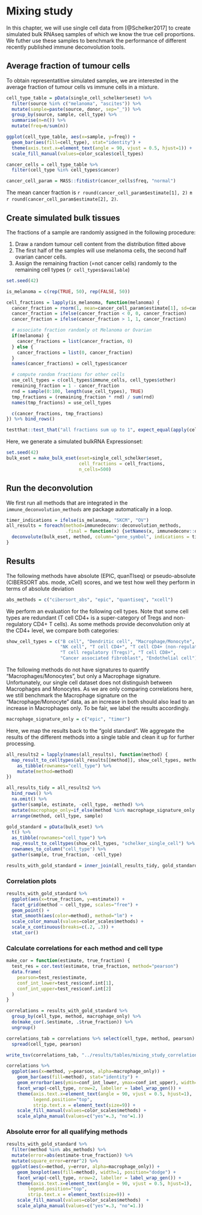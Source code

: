 # Mixing study

In this chapter, we will use single cell data from [@Schelker2017] to create simulated bulk RNAseq samples
of which we know the true cell proportions. We futher use these samples to benchmark the performance of different recently published immune deconvolution tools.

## Average fraction of tumour cells
To obtain representatitive simulated samples, we are interested in the average fraction of tumour cells vs immune cells in a mixture.

```r
cell_type_table = pData(single_cell_schelker$eset) %>%
  filter(source %in% c("melanoma", "ascites")) %>%
  mutate(sample=paste(source, donor, sep="_")) %>%
  group_by(source, sample, cell_type) %>%
  summarise(n=n()) %>%
  mutate(freq=n/sum(n))

ggplot(cell_type_table, aes(x=sample, y=freq)) +
  geom_bar(aes(fill=cell_type), stat="identity") +
  theme(axis.text.x=element_text(angle = 90, vjust = 0.5, hjust=1)) +
  scale_fill_manual(values=color_scales$cell_types)
```


```r
cancer_cells = cell_type_table %>%
  filter(cell_type %in% cell_types$cancer)
```

```r
cancer_cell_param = MASS::fitdistr(cancer_cells$freq, "normal")
```

The mean cancer fraction is `r round(cancer_cell_param$estimate[1], 2)` ± `r round(cancer_cell_param$estimate[2], 2)`.


## Create simulated bulk tissues
The fractions of a sample are randomly assigned in the following procedure:

1. Draw a random tumour cell content from the distribution fitted above
2. The first half of the samples will use melanoma cells, the second half ovarian cancer cells.
3. Assign the remaining fraction (=not cancer cells)  randomly to the remaining cell types (`r cell_types$available`)

```r
set.seed(42)

is_melanoma = c(rep(TRUE, 50), rep(FALSE, 50))

cell_fractions = lapply(is_melanoma, function(melanoma) {
  cancer_fraction = rnorm(1, mean=cancer_cell_param$estimate[1], sd=cancer_cell_param$estimate[2])
  cancer_fraction = ifelse(cancer_fraction < 0, 0, cancer_fraction)
  cancer_fraction = ifelse(cancer_fraction > 1, 1, cancer_fraction)

  # associate fraction randomly ot Melanoma or Ovarian
  if(melanoma) {
    cancer_fractions = list(cancer_fraction, 0)
  } else {
    cancer_fractions = list(0, cancer_fraction)
  }
  names(cancer_fractions) = cell_types$cancer

  # compute random fractions for other cells
  use_cell_types = c(cell_types$immune_cells, cell_types$other)
  remaining_fraction = 1 - cancer_fraction
  rnd = sample(0:100, length(use_cell_types), TRUE)
  tmp_fractions = (remaining_fraction * rnd) / sum(rnd)
  names(tmp_fractions) = use_cell_types

  c(cancer_fractions, tmp_fractions)
}) %>% bind_rows()

testthat::test_that("all fractions sum up to 1", expect_equal(apply(cell_fractions, 1, sum), rep(1, 100)))
```

Here, we generate a simulated bulkRNA Expressionset:
```r
set.seed(42)
bulk_eset = make_bulk_eset(eset=single_cell_schelker$eset,
                           cell_fractions = cell_fractions,
                           n_cells=500)
```


## Run the deconvolution
We first run all methods that are integrated in the `immune_deconvolution_methods` are package automatically in a loop.
```r
timer_indications = ifelse(is_melanoma, "SKCM", "OV")
all_results = foreach(method=immunedeconv::deconvolution_methods,
                      .final = function(x) {setNames(x, immunedeconv::deconvolution_methods)}) %do% {
  deconvolute(bulk_eset, method, column="gene_symbol", indications = timer_indications)
}
```



## Results
The following methods have absolute (EPIC, quanTIseq) or pseudo-absolute (CIBERSORT abs. mode, xCell) scores, and we test how well they perform
in terms of absolute deviation
```r
abs_methods = c("cibersort_abs", "epic", "quantiseq", "xcell")
```

We perform an evaluation for the following cell types.
Note that some cell types are redundant (T cell CD4+ is a super-category of Tregs and non-regulatory CD4+ T cells).
As some methods provide deconvolution only at the CD4+ level, we compare both categories:
```r
show_cell_types = c("B cell", "Dendritic cell", "Macrophage/Monocyte",
                    "NK cell", "T cell CD4+", "T cell CD4+ (non-regulatory)",
                    "T cell regulatory (Tregs)", "T cell CD8+",
                    "Cancer associated fibroblast", "Endothelial cell")
```

The following methods do not have signatures to quantify "Macrophages/Monocytes", but only a Macrophage signature. Unfortunately,
our single cell dataset does not distinguish between Macrophages and Monocytes. As we are only comparing correlations here, we still
benchmark the Macrophage signature on the "Macrophage/Monocyte" data, as an increase in both should also lead to an increase in Macrophages only.
To be fair, we label the results accordingly.

```r
macrophage_signature_only = c("epic", "timer")
```

Here, we map the results back to the "gold standard". We aggregate the results of the different methods
into a single table and clean it up for further processing.
```r
all_results2 = lapply(names(all_results), function(method) {
  map_result_to_celltypes(all_results[[method]], show_cell_types, method) %>%
    as_tibble(rownames="cell_type") %>%
    mutate(method=method)
})

all_results_tidy = all_results2 %>%
  bind_rows() %>%
  na.omit() %>%
  gather(sample, estimate, -cell_type, -method) %>%
  mutate(macrophage_only=if_else(method %in% macrophage_signature_only & cell_type == "Macrophage/Monocyte", "yes", "no")) %>%
  arrange(method, cell_type, sample)

gold_standard = pData(bulk_eset) %>%
  t() %>%
  as_tibble(rownames="cell_type") %>%
  map_result_to_celltypes(show_cell_types, "schelker_single_cell") %>%
  rownames_to_column("cell_type") %>%
  gather(sample, true_fraction, -cell_type)
```

```r
results_with_gold_standard = inner_join(all_results_tidy, gold_standard, by=c("sample", "cell_type"))
```

### Correlation plots
```r
results_with_gold_standard %>%
  ggplot(aes(x=true_fraction, y=estimate)) +
  facet_grid(method ~ cell_type, scales="free") +
  geom_point() +
  stat_smooth(aes(color=method), method="lm") +
  scale_color_manual(values=color_scales$methods) +
  scale_x_continuous(breaks=c(.2, .3)) +
  stat_cor()
```


### Calculate correlations for each method and cell type
```r
make_cor = function(estimate, true_fraction) {
  test_res = cor.test(estimate, true_fraction, method="pearson")
  data.frame(
    pearson=test_res$estimate,
    conf_int_lower=test_res$conf.int[1],
    conf_int_upper=test_res$conf.int[2]
  )
}

correlations = results_with_gold_standard %>%
  group_by(cell_type, method, macrophage_only) %>%
  do(make_cor(.$estimate, .$true_fraction)) %>% 
  ungroup()
```

```r
correlations_tab = correlations %>% select(cell_type, method, pearson) %>% 
  spread(cell_type, pearson)

write_tsv(correlations_tab, "../results/tables/mixing_study_correlations.tsv", na="")

```


```r
correlations %>%
  ggplot(aes(x=method, y=pearson, alpha=macrophage_only)) +
    geom_bar(aes(fill=method), stat="identity") +
    geom_errorbar(aes(ymin=conf_int_lower, ymax=conf_int_upper), width=.2) +
    facet_wrap(~cell_type, nrow=2, labeller = label_wrap_gen()) +
    theme(axis.text.x=element_text(angle = 90, vjust = 0.5, hjust=1),
          legend.position="top",
          strip.text.x = element_text(size=9)) +
    scale_fill_manual(values=color_scales$methods) +
    scale_alpha_manual(values=c("yes"=.3, "no"=1.))
```


### Absolute error for all qualifying methods
```r
results_with_gold_standard %>%
  filter(method %in% abs_methods) %>%
  mutate(error=abs(estimate-true_fraction)) %>%
  mutate(square_error=error^2) %>%
  ggplot(aes(x=method, y=error, alpha=macrophage_only)) +
    geom_boxplot(aes(fill=method), width=1, position="dodge") +
    facet_wrap(~cell_type, nrow=2, labeller = label_wrap_gen()) +
    theme(axis.text.x=element_text(angle = 90, vjust = 0.5, hjust=1),
        legend.position="top",
        strip.text.x = element_text(size=9)) +
    scale_fill_manual(values=color_scales$methods)  +
    scale_alpha_manual(values=c("yes"=.3, "no"=1.))
```

